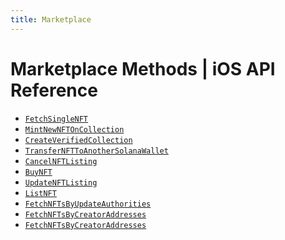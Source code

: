 ```yaml
---
title: Marketplace
---
```


# Marketplace Methods | iOS API Reference

- [`FetchSingleNFT`](/api-reference/ios/marketplace/FetchSingleNFT)
- [`MintNewNFTOnCollection`](/api-reference/ios/marketplace/MintNewNFTOnCollection)
- [`CreateVerifiedCollection`](/api-reference/ios/marketplace/CreateVerifiedCollection)
- [`TransferNFTToAnotherSolanaWallet`](/api-reference/ios/marketplace/TransferNFTToAnotherSolanaWallet)
- [`CancelNFTListing`](/api-reference/ios/marketplace/CancelNFTListing)
- [`BuyNFT`](/api-reference/ios/marketplace/BuyNFT)
- [`UpdateNFTListing`](/api-reference/ios/marketplace/UpdateNFTListing)
- [`ListNFT`](/api-reference/ios/marketplace/ListNFT)
- [`FetchNFTsByUpdateAuthorities`](/api-reference/ios/marketplace/FetchNFTsByUpdateAuthorities)
- [`FetchNFTsByCreatorAddresses`](/api-reference/ios/marketplace/FetchNFTsByCreatorAddresses)
- [`FetchNFTsByCreatorAddresses`](/api-reference/ios/marketplace/FetchNFTsByCreatorAddresses)
